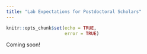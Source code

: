 ```yaml
---
title: "Lab Expectations for Postdoctoral Scholars"
---
```


```r
knitr::opts_chunk$set(echo = TRUE,
                      error = TRUE)
```

Coming soon!
